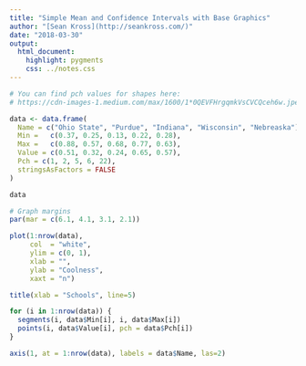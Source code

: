```yaml
---
title: "Simple Mean and Confidence Intervals with Base Graphics"
author: "[Sean Kross](http://seankross.com/)"
date: "2018-03-30"
output: 
  html_document:
    highlight: pygments
    css: ../notes.css
---
```


```r
# You can find pch values for shapes here: 
# https://cdn-images-1.medium.com/max/1600/1*0QEVFHrgqmkVsCVCQceh6w.jpeg

data <- data.frame(
  Name = c("Ohio State", "Purdue", "Indiana", "Wisconsin", "Nebreaska"),
  Min =   c(0.37, 0.25, 0.13, 0.22, 0.28),
  Max =   c(0.88, 0.57, 0.68, 0.77, 0.63),
  Value = c(0.51, 0.32, 0.24, 0.65, 0.57),
  Pch = c(1, 2, 5, 6, 22),
  stringsAsFactors = FALSE
)

data

# Graph margins
par(mar = c(6.1, 4.1, 3.1, 2.1))

plot(1:nrow(data), 
     col  = "white",
     ylim = c(0, 1),
     xlab = "",
     ylab = "Coolness",
     xaxt = "n")

title(xlab = "Schools", line=5)

for (i in 1:nrow(data)) {
  segments(i, data$Min[i], i, data$Max[i])
  points(i, data$Value[i], pch = data$Pch[i])
}

axis(1, at = 1:nrow(data), labels = data$Name, las=2)
```